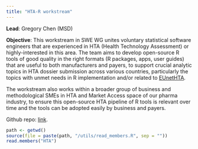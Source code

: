 ```yaml
---
title: "HTA-R workstream"
---
```


**Lead**: Gregory Chen (MSD)

**Objective**: 
This workstream in SWE WG unites voluntary statistical software engineers that are experienced in HTA (Health Technology Assessment) or highly-interested in this area. 
The team aims to develop open-source R tools of good quality in the right formats (R packages, apps, user guides) that are useful to both manufacturers and payers, to support crucial analytic topics in HTA dossier submission across various countries, particularly the topics with unmet needs in R implementation and/or related to [EUnetHTA](https://www.eunethta.eu/).

The workstream also works within a broader group of business and methodological SMEs in HTA and Market Access space of our pharma industry, to ensure this open-source HTA pipeline of R tools is relevant over time and the tools can be adopted easily by business and payers.   

Github repo: [link](https://www.github.io/hta-pharma/).


```r
path <- getwd()
source(file = paste(path, "/utils/read_members.R", sep = ""))
read.members("HTA")

```
